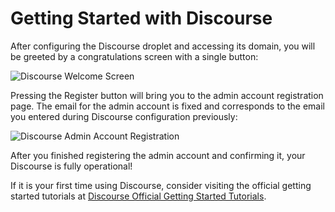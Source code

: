 # Getting Started with Discourse

After configuring the Discourse droplet and accessing its domain, you will be greeted by a congratulations screen with a single button:

![Discourse Welcome Screen](https://i.imgur.com/ySQp7iq.png)

Pressing the Register button will bring you to the admin account registration page. The email for the admin account is fixed and corresponds to the email you entered during Discourse configuration previously:

![Discourse Admin Account Registration](https://i.imgur.com/JmOc0Lm.png)

After you finished registering the admin account and confirming it, your Discourse is fully operational!

If it is your first time using Discourse, consider visiting the official getting started tutorials at [Discourse Official Getting Started Tutorials](https://blog.discourse.org/tag/getting-started/).
